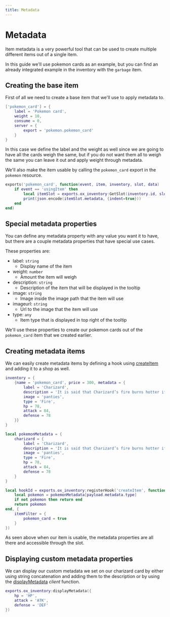 ```yaml
---
title: Metadata
---
```


# Metadata

Item metadata is a very powerful tool that can be used to create multiple different items out of a single item.

In this guide we'll use pokemon cards as an example, but you can find an already integrated example in the inventory
with the `garbage` item.

## Creating the base item

First of all we need to create a base item that we'll use to apply metadata to.

```lua copy filename="/data/items.lua"
['pokemon_card'] = {
    label = 'Pokemon card',
    weight = 10,
    consume = 0,
    server = {
        export = 'pokemon.pokemon_card'
    }
}
```

In this case we define the label and the weight as well since we are going to have all the cards weigh the same, but if you
do not want them all to weigh the same you can leave it out and apply weight through metadata.

We'll also make the item usable by calling the `pokemon_card` export in the `pokemon` resource.

```lua copy filename="pokemon/server.lua"
exports('pokemon_card', function(event, item, inventory, slot, data)
    if event == 'usingItem' then
        local itemSlot = exports.ox_inventory:GetSlot(inventory.id, slot)
        print(json.encode(itemSlot.metadata, {indent=true}))
    end
end)
```

## Special metadata properties

You can define any metadata property with any value you want it to have, but there are a couple metadata properties that
have special use cases.

These properties are:

- label: `string`
  - Display name of the item
- weight: `number`
  - Amount the item will weigh
- description: `string`
  - Description of the item that will be displayed in the tooltip
- image: `string`
  - Image inside the image path that the item will use
- imageurl: `string`
  - Url to the image that the item will use
- type: `any`
  - Item type that is displayed in top right of the tooltip

We'll use these properties to create our pokemon cards out of the `pokemon_card` item that we created earlier.

## Creating metadata items

We can easily create metadata items by defining a hook using [createItem](../Functions/Server/Hooks#createitem) and adding it to a shop as well.

```lua copy filename="/data/shops.lua"
inventory = {
    {name = 'pokemon_card', price = 300, metadata = {
        label = 'Charizard',
        description = 'It is said that Charizard’s fire burns hotter if it has experienced harsh battles.',
        image = 'panties',
        type = 'Fire',
        hp = 78,
        attack = 84,
        defense = 78
    }}
}
```

```lua filename="pokemon/server.lua"
local pokemonMetadata = {
    charizard = {
        label = 'Charizard',
        description = 'It is said that Charizard’s fire burns hotter if it has experienced harsh battles.',
        image = 'panties',
        type = 'Fire',
        hp = 78,
        attack = 84,
        defense = 78
    }
}

local hookId = exports.ox_inventory:registerHook('createItem', function(payload)
    local pokemon = pokemonMetadata[payload.metadata.type]
    if not pokemon then return end
    return pokemon
end, {
    itemFilter = {
        pokemon_card = true
    }
})
```

As seen above when our item is usable, the metadata properties are all there and accessible through the slot.

## Displaying custom metadata properties

We can display our custom metadata we set on our charizard card by either using string concatenation and adding them to
the description or by using the [displayMetadata](../Functions/Client#displaymetadata) _client_ function.

```lua copy
exports.ox_inventory:displayMetadata({
    hp = 'HP',
    attack = 'ATK',
    defense = 'DEF'
})
```
